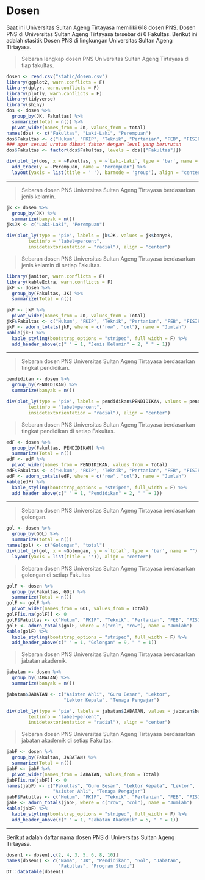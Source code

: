 # Dosen

Saat ini Universitas Sultan Ageng Tirtayasa memiliki 618 dosen PNS. Dosen PNS di Universitas Sultan Ageng Tirtayasa tersebar di 6 Fakultas. Berikut ini adalah stasitik Dosen PNS di lingkungan Universitas Sultan Ageng Tirtayasa.


> Sebaran lengkap dosen PNS Universitas Sultan Ageng Tirtayasa di tiap fakultas.

```r
dosen <- read.csv("static/dosen.csv")
library(ggplot2, warn.conflicts = F)
library(dplyr, warn.conflicts = F)
library(plotly, warn.conflicts = F)
library(tidyverse)
library(shiny)
dos <- dosen %>%
  group_by(JK, Fakultas) %>%
  summarize(total = n()) %>%
  pivot_wider(names_from = JK, values_from = total)
names(dos) <- c("Fakultas", "Laki-Laki", "Perempuan")
dos$Fakultas <- c("Hukum", "FKIP", "Teknik", "Pertanian", "FEB", "FISIP", "Kedokteran")
### agar sesuai urutan dibuat faktor dengan level yang berurutan
dos$Fakultas <- factor(dos$Fakultas, levels = dos[["Fakultas"]])

div(plot_ly(dos, x = ~Fakultas, y = ~`Laki-Laki`, type = 'bar', name = "Laki-Laki") %>% 
  add_trace(y = ~Perempuan, name = "Perempuan") %>%
  layout(yaxis = list(title = ' '), barmode = 'group'), align = "center")
```


***

> Sebaran dosen PNS Universitas Sultan Ageng Tirtayasa berdasarkan jenis kelamin.

```r
jk <- dosen %>%
  group_by(JK) %>%
  summarize(banyak = n())
jk$JK <- c("Laki-Laki", "Perempuan")

div(plot_ly(type = "pie", labels = jk$JK, values = jk$banyak,
        textinfo = "label+percent",
        insidetextorientation = "radial"), align = "center")
```

> Sebaran dosen PNS Universitas Sultan Ageng Tirtayasa berdasarkan jenis kelamin di setiap Fakultas.

```r
library(janitor, warn.conflicts = F)
library(kableExtra, warn.conflicts = F)
jkF <- dosen %>%
  group_by(Fakultas, JK) %>%
  summarize(Total = n())

jkF <- jkF %>%
  pivot_wider(names_from = JK, values_from = Total)
jkF$Fakultas <- c("Hukum", "FKIP", "Teknik", "Pertanian", "FEB", "FISIP", "Kedokteran")
jkF <- adorn_totals(jkF, where = c("row", "col"), name = "Jumlah")
kable(jkF) %>%
  kable_styling(bootstrap_options = "striped", full_width = F) %>%
  add_header_above(c(" " = 1, "Jenis Kelamin" = 2, " " = 1))
```


***

> Sebaran dosen PNS Universitas Sultan Ageng Tirtayasa berdasarkan tingkat pendidikan.

```r
pendidikan <- dosen %>%
  group_by(PENDIDIKAN) %>%
  summarize(banyak = n())

div(plot_ly(type = "pie", labels = pendidikan$PENDIDIKAN, values = pendidikan$banyak,
        textinfo = "label+percent",
        insidetextorientation = "radial"), align = "center")
```

> Sebaran dosen PNS Universitas Sultan Ageng Tirtayasa berdasarkan tingkat pendidikan di setiap Fakultas.

```r
edF <- dosen %>%
  group_by(Fakultas, PENDIDIKAN) %>%
  summarize(Total = n())
edF <- edF %>%
  pivot_wider(names_from = PENDIDIKAN, values_from = Total)
edF$Fakultas <- c("Hukum", "FKIP", "Teknik", "Pertanian", "FEB", "FISIP", "Kedokteran")
edF <- adorn_totals(edF, where = c("row", "col"), name = "Jumlah")
kable(edF) %>%
  kable_styling(bootstrap_options = "striped", full_width = F) %>%
  add_header_above(c(" " = 1, "Pendidikan" = 2, " " = 1))
```


***

> Sebaran dosen PNS Universitas Sultan Ageng Tirtayasa berdasarkan golongan.

```r
gol <- dosen %>%
  group_by(GOL) %>%
  summarize(total = n())
names(gol) <- c("Golongan", "total")
div(plot_ly(gol, x = ~Golongan, y = ~`total`, type = 'bar', name = "") %>%
  layout(yaxis = list(title = '')), align = "center")
```

> Sebaran dosen PNS Universitas Sultan Ageng Tirtayasa berdasarkan golongan di setiap Fakultas

```r
golF <- dosen %>%
  group_by(Fakultas, GOL) %>%
  summarize(Total = n())
golF <- golF %>%
  pivot_wider(names_from = GOL, values_from = Total)
golF[is.na(golF)] <- 0
golF$Fakultas <- c("Hukum", "FKIP", "Teknik", "Pertanian", "FEB", "FISIP", "Kedokteran")
golF <- adorn_totals(golF, where = c("col", "row"), name = "Jumlah")
kable(golF) %>%
  kable_styling(bootstrap_options = "striped", full_width = F) %>%
  add_header_above(c(" " = 1, "Golongan" = 9, " " = 1))
```

> Sebaran dosen PNS Universitas Sultan Ageng Tirtayasa berdasarkan jabatan akademik.

```r
jabatan <- dosen %>%
  group_by(JABATAN) %>%
  summarize(banyak = n())

jabatan$JABATAN <- c("Asisten Ahli", "Guru Besar", "Lektor",
                     "Lektor Kepala", "Tenaga Pengajar")

div(plot_ly(type = "pie", labels = jabatan$JABATAN, values = jabatan$banyak,
        textinfo = "label+percent",
        insidetextorientation = "radial"), align = "center")
```


> Sebaran dosen PNS Universitas Sultan Ageng Tirtayasa berdasarkan jabatan akademik di setiap Fakultas.

```r
jabF <- dosen %>%
  group_by(Fakultas, JABATAN) %>%
  summarize(Total = n())
jabF <- jabF %>%
  pivot_wider(names_from = JABATAN, values_from = Total)
jabF[is.na(jabF)] <- 0
names(jabF) <- c("Fakultas", "Guru Besar", "Lektor Kepala", "Lektor",
                 "Asisten Ahli", "Tenaga Pengajar")
jabF$Fakultas <- c("Hukum", "FKIP", "Teknik", "Pertanian", "FEB", "FISIP", "Kedokteran")
jabF <- adorn_totals(jabF, where = c("row", "col"), name = "Jumlah")
kable(jabF) %>%
  kable_styling(bootstrap_options = "striped", full_width = F) %>%
  add_header_above(c(" " = 1, "Jabatan Akademik" = 5, " " = 1))
```


***

Berikut adalah daftar nama dosen PNS di Universitas Sultan Ageng Tirtayasa.

```r
dosen1 <- dosen[,c(2, 4, 3, 5, 6, 8, 10)]
names(dosen1) <- c("Nama", "JK", "Pendidikan", "Gol", "Jabatan",
                   "Fakultas", "Program Studi")
DT::datatable(dosen1)
```
